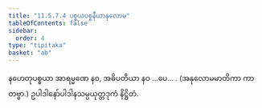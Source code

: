 ```yaml
---
title: "11.5.7.4 ပစ္စယပစ္စနီယာနုလောမ"
tableOfContents: false
sidebar:
  order: 4
type: "tipitaka"
basket: "ab"
---
```



<DynamicBreadcrumb />

<Division number="115">

<Paragraph number="3799">
နဟေတုပစ္စယာ အာရမ္မဏေ နဝ, အဓိပတိယာ နဝ …ပေ… . (အနုလောမမာတိကာ ကာတဗ္ဗာ.)

</Paragraph>
</Division>

<Paragraph number="3800" type="center">
ဥပါဒါနော်ပါဒါနသမ္ပယုတ္တဒုကံ နိဋ္ဌိတံ.
</Paragraph>